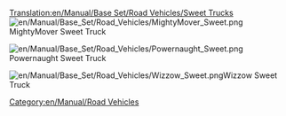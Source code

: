 [[Translation:en/Manual/Base Set/Road Vehicles/Sweet Trucks]]
[[File:en/Manual/Base Set/Road Vehicles/MightyMover Sweet.png]]MightyMover Sweet Truck

[[File:en/Manual/Base Set/Road Vehicles/Powernaught Sweet.png]]Powernaught Sweet Truck

[[File:en/Manual/Base Set/Road Vehicles/Wizzow Sweet.png]]Wizzow Sweet Truck

[[Category:en/Manual/Road Vehicles]]